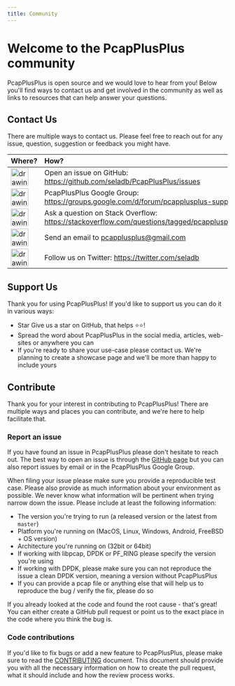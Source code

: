 ```yaml
---
title: Community
---
```


# Welcome to the PcapPlusPlus community

PcapPlusPlus is open source and we would love to hear from you! Below you'll find ways to contact us and get involved in the community as well as links to resources that can help answer your questions.

## Contact Us

There are multiple ways to contact us. Please feel free to reach out for any issue, question, suggestion or feedback you might have.

| Where? | How? |
|:----|:----|
| [<img src="/img/icons/logo-github.png" alt="drawing" width="40"/>](https://github.com/seladb/PcapPlusPlus/issues) | Open an issue on GitHub: <https://github.com/seladb/PcapPlusPlus/issues> |
| [<img src="/img/icons//logo-google.png" alt="drawing" width="40"/>](https://groups.google.com/d/forum/pcapplusplus-support) | PcapPlusPlus Google Group: <https://groups.google.com/d/forum/pcapplusplus-support> |
| [<img src="/img/icons/logo-stackoverflow.png" alt="drawing" width="40"/>](https://stackoverflow.com/questions/tagged/pcapplusplus) | Ask a question on Stack Overflow: <https://stackoverflow.com/questions/tagged/pcapplusplus> |
| [<img src="/img/icons/logo-email.png" alt="drawing" width="40"/>](mailto:pcapplusplus@gmail.com) | Send an email to <pcapplusplus@gmail.com> |
| [<img src="/img/icons/logo-twitter.png" alt="drawing" width="40"/>](https://twitter.com/seladb) | Follow us on Twitter: <https://twitter.com/seladb> |

## Support Us

Thank you for using PcapPlusPlus! If you'd like to support us you can do it in various ways:


- <GitHubButton href="https://github.com/seladb/pcapplusplus" data-icon="octicon-star" data-show-count="true" aria-label="Star seladb/pcapplusplus on GitHub">Star</GitHubButton> Give us a star on GitHub, that helps ⭐⭐!
- Spread the word about PcapPlusPlus in the social media, articles, web-sites or anywhere you can
- If you're ready to share your use-case please contact us. We're planning to create a showcase page and we'll be more than happy to include yours

## Contribute

Thank you for your interest in contributing to PcapPlusPlus! There are multiple ways and places you can contribute, and we're here to help facilitate that.

### Report an issue

If you have found an issue in PcapPlusPlus please don't hesitate to reach out. The best way to open an issue is through the [GitHub page](https://github.com/seladb/PcapPlusPlus/issues) but you can also report issues by email or in the PcapPlusPlus Google Group.

When filing your issue please make sure you provide a reproducible test case. Please also provide as much information about your environment as possible. We never know what information will be pertinent when trying narrow down the issue. Please include at least the following information:

- The version you're trying to run (a released version or the latest from `master`)
- Platform you're running on (MacOS, Linux, Windows, Android, FreeBSD + OS version)
- Architecture you're running on (32bit or 64bit)
- If working with libpcap, DPDK or PF_RING please specify the version you're using
- If working with DPDK, please make sure you can not reproduce the issue a clean DPDK version, meaning a version without PcapPlusPlus
- If you can provide a pcap file or anything else that will help us to reproduce the bug / verify the fix, please do so

If you already looked at the code and found the root cause - that's great! You can either create a GitHub pull request or point us to the exact place in the code where you think the bug is.

### Code contributions

If you'd like to fix bugs or add a new feature to PcapPlusPlus, please make sure to read the [CONTRIBUTING](https://github.com/seladb/PcapPlusPlus/blob/master/CONTRIBUTING.md) document. This document should provide you with all the necessary information on how to create the pull request, what it should include and how the review process works.
